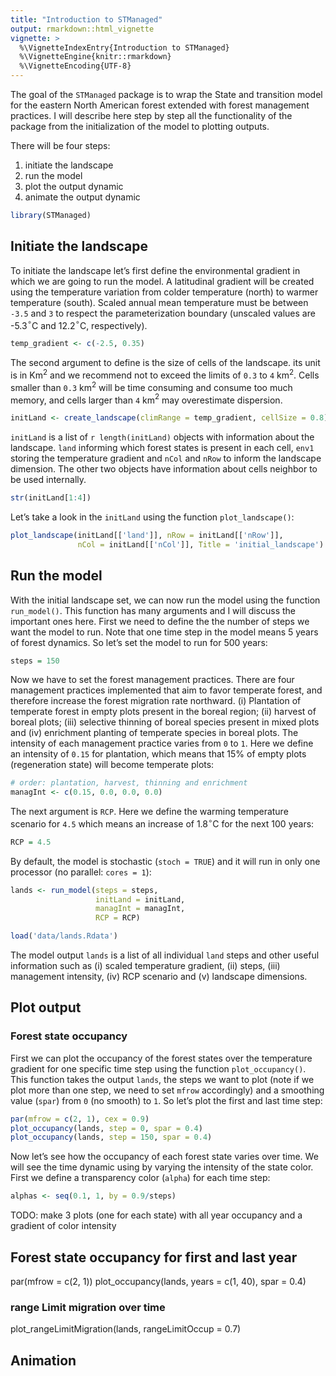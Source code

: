 ```yaml
---
title: "Introduction to STManaged"
output: rmarkdown::html_vignette
vignette: >
  %\VignetteIndexEntry{Introduction to STManaged}
  %\VignetteEngine{knitr::rmarkdown}
  %\VignetteEncoding{UTF-8}
---
```


The goal of the `STManaged` package is to wrap the State and transition model for the eastern North American forest extended with forest management practices.
I will describe here step by step all the functionality of the package from the initialization of the model to plotting outputs.

There will be four steps:

1. initiate the landscape
2. run the model
3. plot the output dynamic
4. animate the output dynamic

```r
library(STManaged)
```

## Initiate the landscape

To initiate the landscape let's first define the environmental gradient in which we are going to run the model. A latitudinal gradient will be created using the temperature variation from colder temperature (north) to warmer temperature (south). Scaled annual mean temperature must be between `-3.5` and `3` to respect the parameterization boundary (unscaled values are -5.3$^\circ$C and 12.2$^\circ$C, respectively).

```r
temp_gradient <- c(-2.5, 0.35)
```

The second argument to define is the size of cells of the landscape. its unit is in Km$^2$ and we recommend not to exceed the limits of `0.3` to `4` km$^2$. Cells smaller than `0.3` km$^2$ will be time consuming and consume too much memory, and cells larger than `4` km$^2$ may overestimate dispersion.

```r
initLand <- create_landscape(climRange = temp_gradient, cellSize = 0.8)
```

`initLand` is a list of `r length(initLand)` objects with information about the landscape. `land` informing which forest states is present in each cell, `env1` storing the temperature gradient and `nCol` and `nRow` to inform the landscape dimension. The other two objects have information about cells neighbor to be used internally.

```r
str(initLand[1:4])
```
Let's take a look in the `initLand` using the function `plot_landscape()`:

```r
plot_landscape(initLand[['land']], nRow = initLand[['nRow']],
               nCol = initLand[['nCol']], Title = 'initial_landscape')
```

## Run the model

With the initial landscape set, we can now run the model using the function `run_model()`. This function has many arguments and I will discuss the important ones here.
First we need to define the the number of steps we want the model to run. Note that one time step in the model means 5 years of forest dynamics. So let's set the model to run for 500 years:

```r
steps = 150
```

Now we have to set the forest management practices. There are four management practices implemented that aim to favor temperate forest, and therefore increase the forest migration rate northward. (i) Plantation of temperate forest in empty plots present in the boreal region; (ii) harvest of boreal plots; (iii) selective thinning of boreal species present in mixed plots and (iv) enrichment planting of temperate species in boreal plots. The intensity of each management practice varies from `0` to `1`. Here we define an intensity of `0.15` for plantation, which means that 15% of empty plots (regeneration state) will become temperate plots:

```r
# order: plantation, harvest, thinning and enrichment
managInt <- c(0.15, 0.0, 0.0, 0.0)
```

The next argument is `RCP`. Here we define the warming temperature scenario for `4.5` which means an increase of 1.8$^\circ$C for the next 100 years:

```r
RCP = 4.5
```

By default, the model is stochastic (`stoch = TRUE`) and it will run in only one processor (no parallel: `cores = 1`):

```r
lands <- run_model(steps = steps,
                   initLand = initLand,
                   managInt = managInt,
                   RCP = RCP)
```

```r
load('data/lands.Rdata')
```

The model output `lands` is a list of all individual `land` steps and other useful information such as (i) scaled temperature gradient, (ii) steps, (iii) management intensity, (iv) RCP scenario and (v) landscape dimensions.

## Plot output

### Forest state occupancy

First we can plot the occupancy of the forest states over the temperature gradient for one specific time step using the function `plot_occupancy()`. This function takes the output `lands`, the steps we want to plot (note if we plot more than one step, we need to set `mfrow` accordingly) and a smoothing value (`spar`) from `0` (no smooth) to `1`. So let's plot the first and last time step:

```r
par(mfrow = c(2, 1), cex = 0.9)
plot_occupancy(lands, step = 0, spar = 0.4)
plot_occupancy(lands, step = 150, spar = 0.4)
```

Now let's see how the occupancy of each forest state varies over time. We will see the time dynamic using by varying the intensity of the state color. First we define a transparency color (`alpha`) for each time step:

```r
alphas <- seq(0.1, 1, by = 0.9/steps)
```


TODO: make 3 plots (one for each state) with all year occupancy and a gradient of color intensity




## Forest state occupancy for first and last year
par(mfrow = c(2, 1))
plot_occupancy(lands, years = c(1, 40), spar = 0.4)

### range Limit migration over time
plot_rangeLimitMigration(lands, rangeLimitOccup = 0.7)

## Animation
